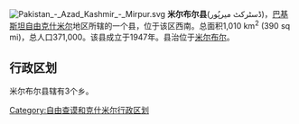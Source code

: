 [[File:Pakistan_-_Azad_Kashmir_-_Mirpur.svg|right]]
'''米尔布尔县'''(ڈسٹركٹ ميرپُور)，[[巴基斯坦|巴基斯坦]][[自由克什米尔|自由克什米尔]]地区所辖的一个县，位于该区西南。总面积1,010 km<sup>2</sup> (390 sq mi)，总人口371,000。该县成立于1947年。县治位于[[米尔布尔|米尔布尔]]。

== 行政区划 ==
米尔布尔县辖有3个乡。

{{自由克什米尔}}

[[Category:自由查谟和克什米尔行政区划|Category:自由查谟和克什米尔行政区划]]